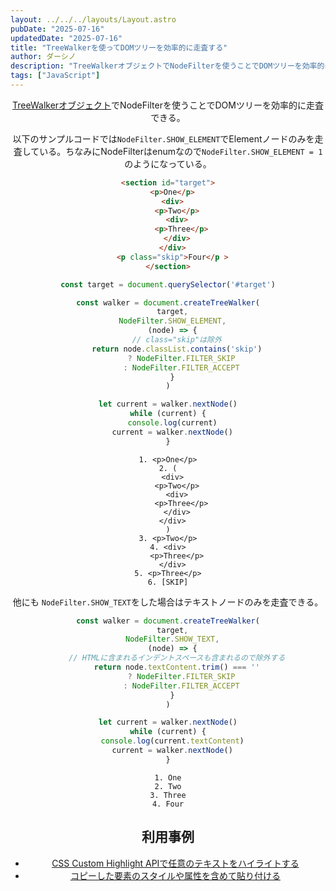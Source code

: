 ```yaml
---
layout: ../../../layouts/Layout.astro
pubDate: "2025-07-16"
updatedDate: "2025-07-16"
title: "TreeWalkerを使ってDOMツリーを効率的に走査する"
author: ダーシノ
description: "TreeWalkerオブジェクトでNodeFilterを使うことでDOMツリーを効率的に走査できる。以下のサンプルではNodeFilter.SHOW_ELEMENTでElementノードのみを走査している。"
tags: ["JavaScript"]
---
```



<Header {...frontmatter} />


[TreeWalkerオブジェクト](https://developer.mozilla.org/en-US/docs/Web/API/TreeWalker)でNodeFilterを使うことでDOMツリーを効率的に走査できる。

以下のサンプルコードでは`NodeFilter.SHOW_ELEMENT`でElementノードのみを走査している。ちなみにNodeFilterはenumなので`NodeFilter.SHOW_ELEMENT = 1`のようになっている。
```html
<section id="target">
  <p>One</p>
  <div>
    <p>Two</p>
    <div>
      <p>Three</p>
    </div>
  </div>
  <p class="skip">Four</p >
</section>
```
```js
const target = document.querySelector('#target')

const walker = document.createTreeWalker(
  target,
  NodeFilter.SHOW_ELEMENT,
  (node) => {
    // class="skip"は除外
    return node.classList.contains('skip')
      ? NodeFilter.FILTER_SKIP
      : NodeFilter.FILTER_ACCEPT
  }
)

let current = walker.nextNode()
while (current) {
  console.log(current)
  current = walker.nextNode()
}
```
```output
1. <p>One</p>
2. (
  <div>
    <p>Two</p>
    <div>
      <p>Three</p>
    </div>
  </div>
)
3. <p>Two</p>
4. <div>
    <p>Three</p>
  </div>
5. <p>Three</p>
6. [SKIP]
```

他にも `NodeFilter.SHOW_TEXT`をした場合はテキストノードのみを走査できる。
```js
const walker = document.createTreeWalker(
  target,
  NodeFilter.SHOW_TEXT,
  (node) => {
    // HTMLに含まれるインデントスペースも含まれるので除外する
    return node.textContent.trim() === ''
      ? NodeFilter.FILTER_SKIP
      : NodeFilter.FILTER_ACCEPT
  }
)

let current = walker.nextNode()
while (current) {
  console.log(current.textContent)
  current = walker.nextNode()
}
```
```output
1. One
2. Two
3. Three
4. Four
```

## 利用事例

- [CSS Custom Highlight APIで任意のテキストをハイライトする](http://localhost:4321/til/posts/2025-07-10/custom-highlight-api)
- [コピーした要素のスタイルや属性を含めて貼り付ける](https://bcrikko.github.io/til/posts/2022-10-21/copy-and-paste-with-style/)
